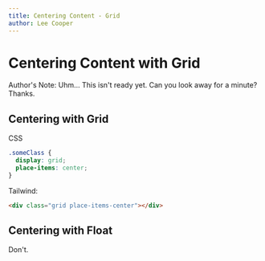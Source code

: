 ```yaml
---
title: Centering Content - Grid
author: Lee Cooper
---
```



<AuthorBlurb
  github="lee-cooper"
  fullName="Lee Cooper"
  description="Hypertheory-Labs"
  created="8/12/2022"
/>
# Centering Content with Grid

Author's Note: Uhm... This isn't ready yet. Can you look away for a minute? Thanks.

## Centering with Grid

CSS

```css
.someClass {
  display: grid;
  place-items: center;
}
```

Tailwind:

```html
<div class="grid place-items-center"></div>
```

## Centering with Float

Don't.
